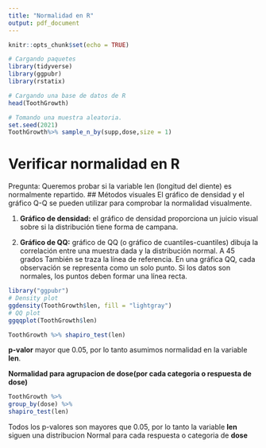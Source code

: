 ```yaml
---
title: "Normalidad en R"
output: pdf_document
---
```


```r
knitr::opts_chunk$set(echo = TRUE)
```
```r
# Cargando paquetes
library(tidyverse)
library(ggpubr)
library(rstatix)
```
```r
# Cargando una base de datos de R
head(ToothGrowth)
```


```r
# Tomando una muestra aleatoria.
set.seed(2021)
ToothGrowth%>% sample_n_by(supp,dose,size = 1)
```  

# Verificar normalidad en R
Pregunta: Queremos probar si la variable len (longitud del diente) es normalmente
repartido.
## Métodos visuales
El gráfico de densidad y el gráfico Q-Q se pueden utilizar para comprobar la normalidad visualmente.   

1. **Gráfico de densidad:** el gráfico de densidad proporciona un juicio visual sobre si
la distribución tiene forma de campana.  

2. **Gráfico de QQ:** gráfico de QQ (o gráfico de cuantiles-cuantiles) dibuja la correlación
entre una muestra dada y la distribución normal. A 45 grados
También se traza la línea de referencia. En una gráfica QQ, cada observación se representa como
un solo punto. Si los datos son normales, los puntos deben formar una línea recta.  

```r
library("ggpubr")
# Density plot
ggdensity(ToothGrowth$len, fill = "lightgray")
# QQ plot
ggqqplot(ToothGrowth$len)

```
```r
ToothGrowth %>% shapiro_test(len)
```  
**p-valor** mayor que 0.05, por lo tanto asumimos normalidad en la variable **len**.

**Normalidad para agrupacion de dose(por cada categoria o respuesta de dose)**
```r
ToothGrowth %>%
group_by(dose) %>%
shapiro_test(len)
```
Todos los p-valores son mayores que 0.05, por lo tanto la variable **len** siguen una distribucion Normal para cada respuesta o categoria de **dose**

